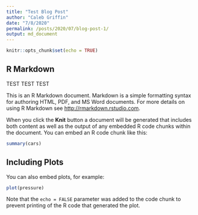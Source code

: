 ---
title: "Test Blog Post"
author: "Caleb Griffin"
date: "7/8/2020"
permalink: /posts/2020/07/blog-post-1/
output: md_document
---

```{r setup, include=FALSE}
knitr::opts_chunk$set(echo = TRUE)
```

## R Markdown

TEST TEST TEST

This is an R Markdown document. Markdown is a simple formatting syntax for authoring HTML, PDF, and MS Word documents. For more details on using R Markdown see <http://rmarkdown.rstudio.com>.

When you click the **Knit** button a document will be generated that includes both content as well as the output of any embedded R code chunks within the document. You can embed an R code chunk like this:

```{r cars}
summary(cars)
```

## Including Plots

You can also embed plots, for example:

```{r pressure, echo=FALSE}
plot(pressure)
```

Note that the `echo = FALSE` parameter was added to the code chunk to prevent printing of the R code that generated the plot.
